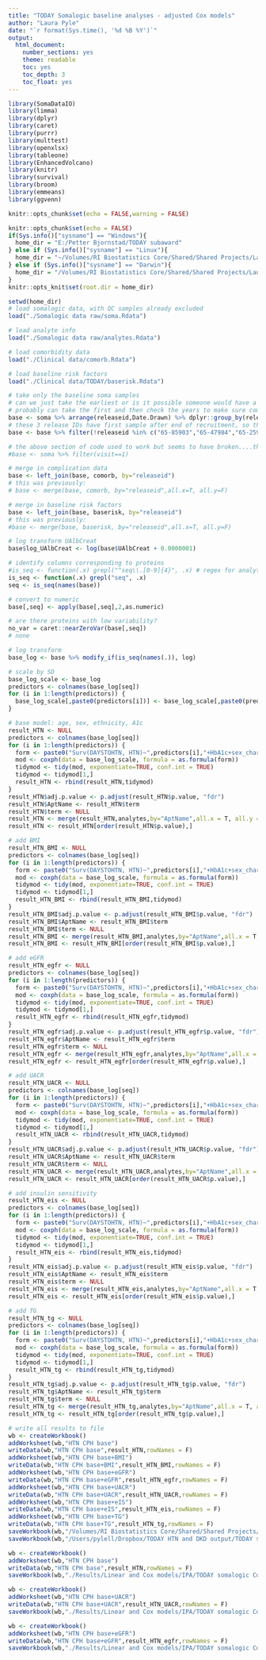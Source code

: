 ```yaml
---
title: "TODAY Somalogic baseline analyses - adjusted Cox models"
author: "Laura Pyle"
date: "`r format(Sys.time(), '%d %B %Y')`"
output:
  html_document:
    number_sections: yes
    theme: readable
    toc: yes
    toc_depth: 3
    toc_float: yes
---
```


```r
library(SomaDataIO)
library(limma)
library(dplyr)
library(caret)
library(purrr)
library(multtest)
library(openxlsx)
library(tableone)
library(EnhancedVolcano)
library(knitr)
library(survival)
library(broom)
library(emmeans)
library(ggvenn)

knitr::opts_chunk$set(echo = FALSE,warning = FALSE)

knitr::opts_chunk$set(echo = FALSE)
if(Sys.info()["sysname"] == "Windows"){
  home_dir = "E:/Petter Bjornstad/TODAY subaward"
} else if (Sys.info()["sysname"] == "Linux"){
  home_dir = "~/Volumes/RI Biostatistics Core/Shared/Shared Projects/Laura/Peds Endo/Petter Bjornstad/TODAY subaward/"
} else if (Sys.info()["sysname"] == "Darwin"){
  home_dir = "/Volumes/RI Biostatistics Core/Shared/Shared Projects/Laura/Peds Endo/Petter Bjornstad/TODAY subaward"
}
knitr::opts_knit$set(root.dir = home_dir)
```

```r
setwd(home_dir)
# load somalogic data, with QC samples already excluded
load("./Somalogic data raw/soma.Rdata")

# load analyte info
load("./Somalogic data raw/analytes.Rdata")

# load comorbidity data
load("./Clinical data/comorb.Rdata")

# load baseline risk factors
load("./Clinical data/TODAY/baserisk.Rdata")

# take only the baseline soma samples
# can we just take the earliest or is it possible someone would have a follow-up sample but not baseline?
# probably can take the first and then check the years to make sure compatible with TODAY
base <- soma %>% arrange(releaseid,Date.Drawn) %>% dplyr::group_by(releaseid) %>% dplyr::filter(row_number()==1)
# these 3 release IDs have first sample after end of recruitment, so they must be missing the baseline visit
base <- base %>% filter(!releaseid %in% c("65-85903","65-47984","65-25901"))

# the above section of code used to work but seems to have broken....this should accomplish the same thing?
#base <- soma %>% filter(visit==1)

# merge in complication data
base <- left_join(base, comorb, by="releaseid")
# this was previously:
# base <- merge(base, comorb, by="releaseid",all.x=T, all.y=F)

# merge in baseline risk factors
base <- left_join(base, baserisk, by="releaseid")
# this was previously:
#base <- merge(base, baserisk, by="releaseid",all.x=T, all.y=F)

# log transform UAlbCreat
base$log_UAlbCreat <- log(base$UAlbCreat + 0.0000001)

# identify columns corresponding to proteins
#is_seq <- function(.x) grepl("^seq\\.[0-9]{4}", .x) # regex for analytes
is_seq <- function(.x) grepl("seq", .x)
seq <- is_seq(names(base))

# convert to numeric
base[,seq] <- apply(base[,seq],2,as.numeric)

# are there proteins with low variability?
no_var = caret::nearZeroVar(base[,seq])
# none

# log transform
base_log <- base %>% modify_if(is_seq(names(.)), log)

# scale by SD
base_log_scale <- base_log
predictors <- colnames(base_log[seq])
for (i in 1:length(predictors)) {
  base_log_scale[,paste0(predictors[i])] <- base_log_scale[,paste0(predictors[i])]/sd(unlist(base_log[,paste0(predictors[i])]))
}


```

```r
# base model: age, sex, ethnicity, A1c
result_HTN <- NULL
predictors <- colnames(base_log[seq])
for (i in 1:length(predictors)) {
  form <- paste0("Surv(DAYSTOHTN, HTN)~",predictors[i],"+HbA1c+sex_char+AGEBASE+racedesc")
  mod <- coxph(data = base_log_scale, formula = as.formula(form))
  tidymod <- tidy(mod, exponentiate=TRUE, conf.int = TRUE)
  tidymod <- tidymod[1,]
  result_HTN <- rbind(result_HTN,tidymod)
}
result_HTN$adj.p.value <- p.adjust(result_HTN$p.value, "fdr")
result_HTN$AptName <- result_HTN$term
result_HTN$term <- NULL
result_HTN <- merge(result_HTN,analytes,by="AptName",all.x = T, all.y = F)
result_HTN <- result_HTN[order(result_HTN$p.value),] 

# add BMI
result_HTN_BMI <- NULL
predictors <- colnames(base_log[seq])
for (i in 1:length(predictors)) {
  form <- paste0("Surv(DAYSTOHTN, HTN)~",predictors[i],"+HbA1c+sex_char+AGEBASE+racedesc+bmi")
  mod <- coxph(data = base_log_scale, formula = as.formula(form))
  tidymod <- tidy(mod, exponentiate=TRUE, conf.int = TRUE)
  tidymod <- tidymod[1,]
  result_HTN_BMI <- rbind(result_HTN_BMI,tidymod)
}
result_HTN_BMI$adj.p.value <- p.adjust(result_HTN_BMI$p.value, "fdr")
result_HTN_BMI$AptName <- result_HTN_BMI$term
result_HTN_BMI$term <- NULL
result_HTN_BMI <- merge(result_HTN_BMI,analytes,by="AptName",all.x = T, all.y = F)
result_HTN_BMI <- result_HTN_BMI[order(result_HTN_BMI$p.value),] 

# add eGFR
result_HTN_egfr <- NULL
predictors <- colnames(base_log[seq])
for (i in 1:length(predictors)) {
  form <- paste0("Surv(DAYSTOHTN, HTN)~",predictors[i],"+HbA1c+sex_char+AGEBASE+racedesc+bmi+EstCreatClear")
  mod <- coxph(data = base_log_scale, formula = as.formula(form))
  tidymod <- tidy(mod, exponentiate=TRUE, conf.int = TRUE)
  tidymod <- tidymod[1,]
  result_HTN_egfr <- rbind(result_HTN_egfr,tidymod)
}
result_HTN_egfr$adj.p.value <- p.adjust(result_HTN_egfr$p.value, "fdr")
result_HTN_egfr$AptName <- result_HTN_egfr$term
result_HTN_egfr$term <- NULL
result_HTN_egfr <- merge(result_HTN_egfr,analytes,by="AptName",all.x = T, all.y = F)
result_HTN_egfr <- result_HTN_egfr[order(result_HTN_egfr$p.value),] 

# add UACR
result_HTN_UACR <- NULL
predictors <- colnames(base_log[seq])
for (i in 1:length(predictors)) {
  form <- paste0("Surv(DAYSTOHTN, HTN)~",predictors[i],"+HbA1c+sex_char+AGEBASE+racedesc+bmi+log_UAlbCreat")
  mod <- coxph(data = base_log_scale, formula = as.formula(form))
  tidymod <- tidy(mod, exponentiate=TRUE, conf.int = TRUE)
  tidymod <- tidymod[1,]
  result_HTN_UACR <- rbind(result_HTN_UACR,tidymod)
}
result_HTN_UACR$adj.p.value <- p.adjust(result_HTN_UACR$p.value, "fdr")
result_HTN_UACR$AptName <- result_HTN_UACR$term
result_HTN_UACR$term <- NULL
result_HTN_UACR <- merge(result_HTN_UACR,analytes,by="AptName",all.x = T, all.y = F)
result_HTN_UACR <- result_HTN_UACR[order(result_HTN_UACR$p.value),] 

# add insulin sensitivity
result_HTN_eis <- NULL
predictors <- colnames(base_log[seq])
for (i in 1:length(predictors)) {
  form <- paste0("Surv(DAYSTOHTN, HTN)~",predictors[i],"+HbA1c+sex_char+AGEBASE+racedesc+bmi+si_1_ins0")
  mod <- coxph(data = base_log_scale, formula = as.formula(form))
  tidymod <- tidy(mod, exponentiate=TRUE, conf.int = TRUE)
  tidymod <- tidymod[1,]
  result_HTN_eis <- rbind(result_HTN_eis,tidymod)
}
result_HTN_eis$adj.p.value <- p.adjust(result_HTN_eis$p.value, "fdr")
result_HTN_eis$AptName <- result_HTN_eis$term
result_HTN_eis$term <- NULL
result_HTN_eis <- merge(result_HTN_eis,analytes,by="AptName",all.x = T, all.y = F)
result_HTN_eis <- result_HTN_eis[order(result_HTN_eis$p.value),] 

# add TG
result_HTN_tg <- NULL
predictors <- colnames(base_log[seq])
for (i in 1:length(predictors)) {
  form <- paste0("Surv(DAYSTOHTN, HTN)~",predictors[i],"+HbA1c+sex_char+AGEBASE+racedesc+bmi+log_trig")
  mod <- coxph(data = base_log_scale, formula = as.formula(form))
  tidymod <- tidy(mod, exponentiate=TRUE, conf.int = TRUE)
  tidymod <- tidymod[1,]
  result_HTN_tg <- rbind(result_HTN_tg,tidymod)
}
result_HTN_tg$adj.p.value <- p.adjust(result_HTN_tg$p.value, "fdr")
result_HTN_tg$AptName <- result_HTN_tg$term
result_HTN_tg$term <- NULL
result_HTN_tg <- merge(result_HTN_tg,analytes,by="AptName",all.x = T, all.y = F)
result_HTN_tg <- result_HTN_tg[order(result_HTN_tg$p.value),] 

# write all results to file
wb <- createWorkbook()
addWorksheet(wb,"HTN CPH base")
writeData(wb,"HTN CPH base",result_HTN,rowNames = F)
addWorksheet(wb,"HTN CPH base+BMI")
writeData(wb,"HTN CPH base+BMI",result_HTN_BMI,rowNames = F)
addWorksheet(wb,"HTN CPH base+eGFR")
writeData(wb,"HTN CPH base+eGFR",result_HTN_egfr,rowNames = F)
addWorksheet(wb,"HTN CPH base+UACR")
writeData(wb,"HTN CPH base+UACR",result_HTN_UACR,rowNames = F)
addWorksheet(wb,"HTN CPH base+eIS")
writeData(wb,"HTN CPH base+eIS",result_HTN_eis,rowNames = F)
addWorksheet(wb,"HTN CPH base+TG")
writeData(wb,"HTN CPH base+TG",result_HTN_tg,rowNames = F)
saveWorkbook(wb,"/Volumes/RI Biostatistics Core/Shared/Shared Projects/Laura/Peds Endo/Petter Bjornstad/TODAY subaward/Results/Linear and Cox models/TODAY somalogic Cox models scaled baseline adjusted HTN model selection.xlsx",overwrite = TRUE)
saveWorkbook(wb,"/Users/pylell/Dropbox/TODAY HTN and DKD output/TODAY somalogic Cox models scaled baseline adjusted HTN model selection.xlsx",overwrite = TRUE)

wb <- createWorkbook()
addWorksheet(wb,"HTN CPH base")
writeData(wb,"HTN CPH base",result_HTN,rowNames = F)
saveWorkbook(wb,"./Results/Linear and Cox models/IPA/TODAY somalogic Cox models scaled baseline adjusted HTN new covariates.xlsx",overwrite = TRUE)

wb <- createWorkbook()
addWorksheet(wb,"HTN CPH base+UACR")
writeData(wb,"HTN CPH base+UACR",result_HTN_UACR,rowNames = F)
saveWorkbook(wb,"./Results/Linear and Cox models/IPA/TODAY somalogic Cox models scaled baseline adjusted HTN with UACR new covariates.xlsx",overwrite = TRUE)

wb <- createWorkbook()
addWorksheet(wb,"HTN CPH base+eGFR")
writeData(wb,"HTN CPH base+eGFR",result_HTN_egfr,rowNames = F)
saveWorkbook(wb,"./Results/Linear and Cox models/IPA/TODAY somalogic Cox models scaled baseline adjusted HTN with eGFR new covariates.xlsx",overwrite = TRUE)



```
